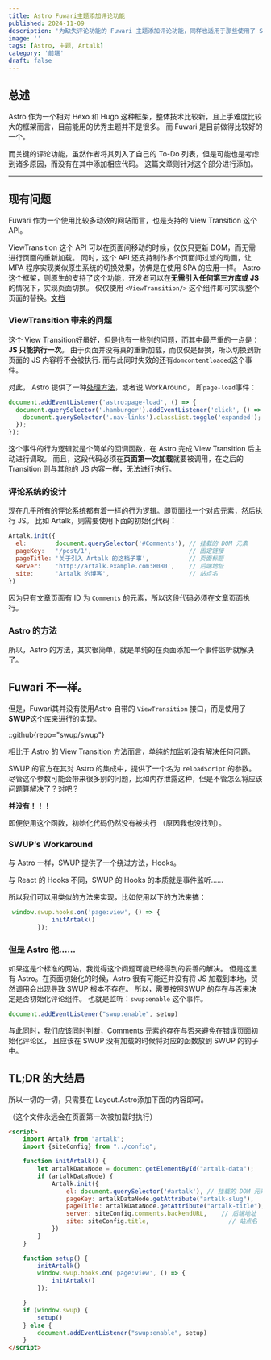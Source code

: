 ```yaml
---
title: Astro Fuwari主题添加评论功能
published: 2024-11-09
description: '为缺失评论功能的 Fuwari 主题添加评论功能，同样也适用于那些使用了 SWUP 的 Astro 主题。'
image: ''
tags: [Astro, 主题, Artalk]
category: '前端'
draft: false
---
```


## 总述
Astro 作为一个相对 Hexo 和 Hugo 这种框架，整体技术比较新，且上手难度比较大的框架而言，目前能用的优秀主题并不是很多。
而 Fuwari 是目前做得比较好的一个。

而关键的评论功能，虽然作者将其列入了自己的 To-Do 列表，但是可能也是考虑到诸多原因，而没有在其中添加相应代码。
这篇文章则针对这个部分进行添加。

----

## 现有问题
Fuwari 作为一个使用比较多动效的网站而言，也是支持的 View Transition 这个 API。

ViewTransition 这个 API 可以在页面间移动的时候，仅仅只更新 DOM，而无需进行页面的重新加载。
同时，这个 API 还支持制作多个页面间过渡的动画，让 MPA 程序实现类似原生系统的切换效果，仿佛是在使用 SPA 的应用一样。
Astro 这个框架，则原生的支持了这个功能，开发者可以在**无需引入任何第三方库或 JS**的情况下，实现页面切换。
仅仅使用 `<ViewTransition/>` 这个组件即可实现整个页面的替换。[文档](https://docs.astro.build/en/tutorials/add-view-transitions/#update-scripts)




### ViewTransition 带来的问题
这个 View Transition好虽好，但是也有一些别的问题，而其中最严重的一点是：**JS 只能执行一次**。
由于页面并没有真的重新加载，而仅仅是替换，所以切换到新页面的 JS 内容将不会被执行.
而与此同时失效的还有`domcontentloaded`这个事件。

对此， Astro 提供了一种[处理方法](https://docs.astro.build/en/tutorials/add-view-transitions/#update-scripts)，或者说 WorkAround， 即`page-load`事件：

```javascript
document.addEventListener('astro:page-load', () => {
  document.querySelector('.hamburger').addEventListener('click', () => {
    document.querySelector('.nav-links').classList.toggle('expanded');
  });
});
```
这个事件的行为逻辑就是个简单的回调函数，在 Astro 完成 View Transition 后主动进行调取。
而且，这段代码必须在**页面第一次加载**就要被调用，在之后的 Transition 则与其他的 JS 内容一样，无法进行执行。

### 评论系统的设计

现在几乎所有的评论系统都有着一样的行为逻辑。即页面找一个对应元素，然后执行 JS。
比如 Artalk，则需要使用下面的初始化代码：

```javascript
Artalk.init({
  el:        document.querySelector('#Comments'), // 挂载的 DOM 元素
  pageKey:   '/post/1',                           // 固定链接
  pageTitle: '关于引入 Artalk 的这档子事',           // 页面标题
  server:    'http://artalk.example.com:8080',    // 后端地址
  site:      'Artalk 的博客',                      // 站点名
})
```
因为只有文章页面有 ID 为 `Comments` 的元素，所以这段代码必须在文章页面执行。

### Astro 的方法
所以，Astro 的方法，其实很简单，就是单纯的在页面添加一个事件监听就解决了。



## Fuwari 不一样。
但是，Fuwari其并没有使用Astro 自带的 `ViewTransition` 接口，而是使用了**SWUP**这个库来进行的实现。

::github{repo="swup/swup"}

相比于 Astro 的 View Transition 方法而言，单纯的加监听没有解决任何问题。

SWUP 的官方在其对 Astro 的集成中，提供了一个名为 `reloadScript` 的参数。
尽管这个参数可能会带来很多别的问题，比如内存泄露这种，但是不管怎么将应该问题算解决了？对吧？

**并没有！！！**

即便使用这个函数，初始化代码仍然没有被执行 （原因我也没找到）。

### SWUP‘s Workaround
与 Astro 一样，SWUP 提供了一个绕过方法，Hooks。

与 React 的 Hooks 不同，SWUP 的 Hooks 的本质就是事件监听……

所以我们可以用类似的方法来实现，比如使用以下的方法来搞：

```javascript
 window.swup.hooks.on('page:view', () => {
            initArtalk()
        });
```

### 但是 Astro 他……

如果这是个标准的网站，我觉得这个问题可能已经得到的妥善的解决。
但是这里有 Astro。在页面初始化的时候，Astro 很有可能还并没有将 JS 加载到本地，贸然调用会出现导致 SWUP 根本不存在。
所以，需要按照SWUP 的存在与否来决定是否初始化评论组件。
也就是监听：`swup:enable` 这个事件。
```javascript
document.addEventListener("swup:enable", setup)
````

与此同时，我们应该同时判断，Comments 元素的存在与否来避免在错误页面初始化评论区，
且应该在 SWUP 没有加载的时候将对应的函数放到 SWUP 的钩子中。


## TL;DR 的大结局
所以一切的一切，只需要在 Layout.Astro添加下面的内容即可。

（这个文件永远会在页面第一次被加载时执行）
```html
<script>
    import Artalk from "artalk";
    import {siteConfig} from "../config";

    function initArtalk() {
        let artalkDataNode = document.getElementById("artalk-data");
        if (artalkDataNode) {
            Artalk.init({
                el: document.querySelector('#artalk'), // 挂载的 DOM 元素
                pageKey: artalkDataNode.getAttribute("artalk-slug"),                           // 固定链接
                pageTitle: artalkDataNode.getAttribute("artalk-title"),           // 页面标题
                server: siteConfig.comments.backendURL,    // 后端地址
                site: siteConfig.title,                      // 站点名
            })
        }
    }

    function setup() {
        initArtalk()
        window.swup.hooks.on('page:view', () => {
            initArtalk()
        });

    }
    if (window.swup) {
        setup()
    } else {
        document.addEventListener("swup:enable", setup)
    }
</script>
```

